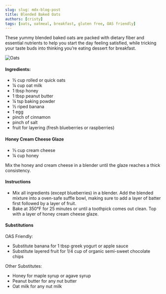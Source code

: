 ```yaml
---
slug: slug: mdx-blog-post
title: Blended Baked Oats
authors: [cristy]
tags: [oats, oatmeal, breakfast, gluten free, OAS friendly]
---
```


These yummy blended baked oats are packed with dietary fiber and essential nutrients to help you start the day feeling satisfied, while tricking your taste buds into thinking you’re eating dessert for breakfast.

![Oats](./baked_oats_all.jpeg)

#### Ingredients:
- ½ cup rolled or quick oats 
- ¼  cup oat milk 
- 1 tbsp honey
- 1 tbsp peanut butter
- ¼  tsp baking powder
- ½  riped banana
- 1 egg
- pinch of cinnamon
- pinch of salt
- fruit for layering (fresh blueberries or raspberries)

#### Honey Cream Cheese Glaze
- ⅓ cup cream cheese
- ¼ cup honey

Mix the honey and cream cheese in a blender until the glaze reaches a thick consistency. 

#### Instructions
- Mix all ingredients (except blueberries) in a blender. Add the blended mixture into a oven-safe suffle bowl, making sure to add a layer of batter first followed by a layer of fruit. 
- Bake at 350°F for 25 minutes or until a toothpick comes out clean. Top with a layer of honey cream cheese glaze. 

#### Substitutions

OAS Friendly: 
- Substitute banana for  1 tbsp greek yogurt or apple sauce
-  Substitute layered fruit for 1/4 cup of organic semi-sweet chocolate chips 

Other Substitutes:
- Honey for maple syrup or agave syrup
- Peanut butter for any nut butter 
- Oat milk for any nut milk